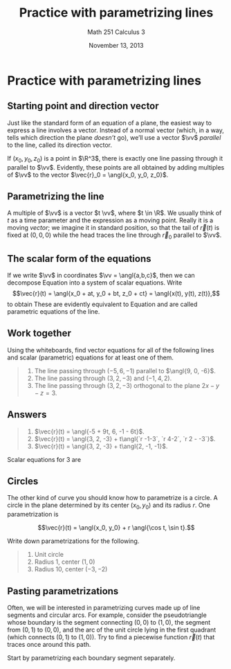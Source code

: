 % Practice with parametrizing lines
% Math 251 Calculus 3
% November 13, 2013

# Practice with parametrizing lines

## Starting point and direction vector

Just like the standard form of an equation of a plane, the easiest way to express a line involves a vector. Instead of a normal vector (which, in a way, tells which direction the plane *doesn't* go), we'll use a vector $\vv$ *parallel* to the line, called its direction vector.

If $(x_0, y_0, z_0)$ is a point in $\R^3$, there is exactly one line passing through it parallel to $\vv$. Evidently, these points are all obtained by adding multiples of $\vv$ to the vector $\vec{r}_0 = \angl{x_0, y_0, z_0}$.

## Parametrizing the line

A multiple of $\vv$ is a vector $t \vv$, where $t \in \R$. We usually think of $t$ as a time parameter and the expression
\begin{equation} \label{eq:vecline}
\vec{r}(t) = \vec{r}_0 + t \vv 
\end{equation}
as a moving point. Really it is a moving *vector*; we imagine it in standard position, so that the tail of $\vec{r}(t)$ is fixed at $(0,0,0)$ while the head traces the line through $\vec{r}_0$ parallel to $\vv$.

## The scalar form of the equations

If we write $\vv$ in coordinates $\vv = \angl{a,b,c}$, then we can decompose Equation \ref{eq:vecline} into a system of scalar equations. Write 
$$\vec{r}(t) = \angl{x_0 + at, y_0 + bt, z_0 + ct} = \angl{x(t), y(t), z(t)},$$ to obtain
\begin{align*}
    x(t) &= x_0 + at \\
    y(t) &= y_0 + bt \\
    z(t) &= z_0 + ct \\
\end{align*}
These are evidently equivalent to Equation \ref{eq:vecline} and are called  parametric equations of the line.

## Work together

Using the whiteboards, find vector equations for all of the following lines and scalar (parametric) equations for at least one of them.

> 1. The line passing through $(-5, 6, -1)$ parallel to $\angl{9, 0, -6}$.
> 2. The line passing through $(3, 2, -3)$ and $(-1, 4, 2)$.
> 3. The line passing through $(3, 2, -3)$ orthogonal to the plane $2x-y-z=3$.


## Answers

> 1. $\vec{r}(t) = \angl{-5 + 9t, 6, -1 - 6t}$.
> 2. $\vec{r}(t) = \angl{3, 2, -3} + t\angl{`r -1-3`, `r 4-2`, `r 2 - -3`}$.
> 3. $\vec{r}(t) = \angl{3, 2, -3} + t\angl{2, -1, -1}$.

Scalar equations for 3 are
\begin{align*}
    x(t) &= 3 + 2t \\
    y(t) &= 2 - t \\
    z(t) &= -3 -t. 
\end{align*}

## Circles

The other kind of curve you should know how to parametrize is a circle. A circle in the plane determined by its center $(x_0, y_0)$ and its radius $r$. One parametrization is

$$\vec{r}(t) = \angl{x_0, y_0} + r \angl{\cos t, \sin t}.$$

Write down parametrizations for the following.

> 1. Unit circle
> 2. Radius $1$, center $(1,0)$
> 3. Radius $10$, center $(-3, -2)$

## Pasting parametrizations

Often, we will be interested in parametrizing curves made up of line segments and circular arcs. For example, consider the pseudotriangle whose boundary is the segment connecting $(0,0)$ to $(1,0)$, the segment from $(0,1)$ to $(0,0)$, and the arc of the unit circle lying in the first quadrant (which connects $(0,1)$ to $(1,0)$). Try to find a piecewise function $\vec{r}(t)$ that traces once around this path.

Start by parametrizing each boundary segment separately.